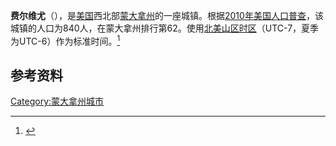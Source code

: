 {{Infobox City 
|chinese_name = 费尔维尤
|official_name = Fairview
|image_flag = 
|image_seal = 
|image_skyline = 
|image_map = Richland County Montana Incorporated and  Unincorporated areas Fairview Highlighted.svg
|map_caption =
|subdivision_type = [[國家|國家]]
|subdivision_name = {{USA}}
|leader_title = 
|leader_name = 
|subdivision_type1 = [[美國行政區劃|州]]
|subdivision_name1 = [[蒙大拿州|蒙大拿州]]
|subdivision_type2 = [[蒙大拿州行政区划|县]]
|subdivision_name2 = Richland
|found_date = 
|area_total = 
|area_land = 
|area_water = 
|population_as_of = 2010
|population_total = 840
|population_density = 
| timezone = [[北美山区时区|MST]]
| utc_offset = -7
| timezone_DST = [[北美山区夏令时间|MDT]]
| utc_offset_DST = -6
}}

'''费尔维尤'''（{{lang-en|Fairview}}），是[[美国|美国]]西北部[[蒙大拿州|蒙大拿州]]的一座城镇。根据[[2010年美国人口普查|2010年美国人口普查]]，该城镇的人口为840人，在蒙大拿州排行第62。使用[[北美山区时区|北美山区时区]]（UTC-7，夏季为UTC-6）作为标准时间。<ref name=census>{{cite web | url=http://www.census.gov/prod/www/abs/decennial/ | title=Census of Population and Housing | publisher=U.S. Census  Bureau | accessdate=November 18, 2011 | archive-url=https://web.archive.org/web/20060208103743/http://www.census.gov/prod/www/abs/decennial/ | archive-date=2006-02-08 | dead-url=yes }}</ref>

== 参考资料 ==
{{reflist}}

[[Category:蒙大拿州城市|Category:蒙大拿州城市]]


{{Montana-stub}}